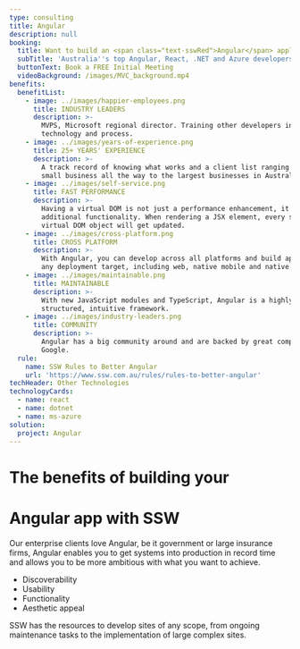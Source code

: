 ```yaml
---
type: consulting
title: Angular
description: null
booking:
  title: Want to build an <span class="text-sswRed">Angular</span> application?
  subTitle: 'Australia''s top Angular, React, .NET and Azure developers'
  buttonText: Book a FREE Initial Meeting
  videoBackground: /images/MVC_background.mp4
benefits:
  benefitList:
    - image: ../images/happier-employees.png
      title: INDUSTRY LEADERS
      description: >-
        MVPS, Microsoft regional director. Training other developers in
        technology and process.
    - image: ../images/years-of-experience.png
      title: 25+ YEARS' EXPERIENCE
      description: >-
        A track record of knowing what works and a client list ranging from
        small business all the way to the largest businesses in Australia.
    - image: ../images/self-service.png
      title: FAST PERFORMANCE
      description: >-
        Having a virtual DOM is not just a performance enhancement, it also adds
        additional functionality. When rendering a JSX element, every single
        virtual DOM object will get updated.
    - image: ../images/cross-platform.png
      title: CROSS PLATFORM
      description: >-
        With Angular, you can develop across all platforms and build apps for
        any deployment target, including web, native mobile and native desktop.
    - image: ../images/maintainable.png
      title: MAINTAINABLE
      description: >-
        With new JavaScript modules and TypeScript, Angular is a highly
        structured, intuitive framework.
    - image: ../images/industry-leaders.png
      title: COMMUNITY
      description: >-
        Angular has a big community around and are backed by great companies -
        Google.
  rule:
    name: SSW Rules to Better Angular
    url: 'https://www.ssw.com.au/rules/rules-to-better-angular'
techHeader: Other Technologies
technologyCards:
  - name: react
  - name: dotnet
  - name: ms-azure
solution:
  project: Angular
---
```


# The benefits of building your&#x20;

# **Angular** app with SSW

Our enterprise clients love Angular, be it government or large insurance firms, Angular enables you to get systems into production in record time and allows you to be more ambitious with what you want to achieve.

* Discoverability
* Usability
* Functionality
* Aesthetic appeal

SSW has the resources to develop sites of any scope, from ongoing maintenance tasks to the implementation of large complex sites.
